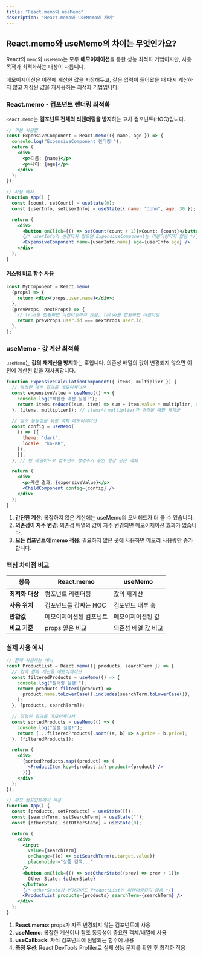 ```yaml
---
title: "React.memo와 useMemo"
description: "React.memo와 useMemo의 차이"
---
```


## React.memo와 useMemo의 차이는 무엇인가요?

React의 `memo`와 `useMemo`는 모두 **메모이제이션**을 통한 성능 최적화 기법이지만, 사용 목적과 최적화하는 대상이 다릅니다.

<Callout type="info" title="메모이제이션이란?">

메모이제이션은 이전에 계산한 값을 저장해두고, 같은 입력이 들어왔을 때 다시 계산하지 않고 저장된 값을 재사용하는 최적화 기법입니다.

</Callout>

### React.memo - 컴포넌트 렌더링 최적화

`React.memo`는 **컴포넌트 전체의 리렌더링을 방지**하는 고차 컴포넌트(HOC)입니다.

```jsx
// 기본 사용법
const ExpensiveComponent = React.memo(({ name, age }) => {
  console.log("ExpensiveComponent 렌더링!");
  return (
    <div>
      <p>이름: {name}</p>
      <p>나이: {age}</p>
    </div>
  );
});

// 사용 예시
function App() {
  const [count, setCount] = useState(0);
  const [userInfo, setUserInfo] = useState({ name: "John", age: 30 });

  return (
    <div>
      <button onClick={() => setCount(count + 1)}>Count: {count}</button>
      {/* userInfo가 변경되지 않으면 ExpensiveComponent는 리렌더링되지 않음 */}
      <ExpensiveComponent name={userInfo.name} age={userInfo.age} />
    </div>
  );
}
```

#### 커스텀 비교 함수 사용

```jsx
const MyComponent = React.memo(
  (props) => {
    return <div>{props.user.name}</div>;
  },
  (prevProps, nextProps) => {
    // true를 반환하면 리렌더링하지 않음, false를 반환하면 리렌더링
    return prevProps.user.id === nextProps.user.id;
  },
);
```

### useMemo - 값 계산 최적화

`useMemo`는 **값의 재계산을 방지**하는 훅입니다. 의존성 배열의 값이 변경되지 않으면 이전에 계산된 값을 재사용합니다.

```jsx
function ExpensiveCalculationComponent({ items, multiplier }) {
  // 복잡한 계산 결과를 메모이제이션
  const expensiveValue = useMemo(() => {
    console.log("복잡한 계산 실행!");
    return items.reduce((sum, item) => sum + item.value * multiplier, 0);
  }, [items, multiplier]); // items나 multiplier가 변경될 때만 재계산

  // 참조 동등성을 위한 객체 메모이제이션
  const config = useMemo(
    () => ({
      theme: "dark",
      locale: "ko-KR",
    }),
    [],
  ); // 빈 배열이므로 컴포넌트 생명주기 동안 항상 같은 객체

  return (
    <div>
      <p>계산 결과: {expensiveValue}</p>
      <ChildComponent config={config} />
    </div>
  );
}
```

<Callout type="error" title="언제 사용하지 말아야 할까?">

1. **간단한 계산**: 복잡하지 않은 계산에는 useMemo의 오버헤드가 더 클 수 있습니다.
2. **의존성이 자주 변경**: 의존성 배열의 값이 자주 변경되면 메모이제이션 효과가 없습니다.
3. **모든 컴포넌트에 memo 적용**: 필요하지 않은 곳에 사용하면 메모리 사용량만 증가합니다.

</Callout>

### 핵심 차이점 비교

| 항목            | React.memo              | useMemo             |
| --------------- | ----------------------- | ------------------- |
| **최적화 대상** | 컴포넌트 리렌더링       | 값의 재계산         |
| **사용 위치**   | 컴포넌트를 감싸는 HOC   | 컴포넌트 내부 훅    |
| **반환값**      | 메모이제이션된 컴포넌트 | 메모이제이션된 값   |
| **비교 기준**   | props 얕은 비교         | 의존성 배열 값 비교 |

### 실제 사용 예시

```jsx
// 함께 사용하는 예시
const ProductList = React.memo(({ products, searchTerm }) => {
  // 검색 결과 계산을 메모이제이션
  const filteredProducts = useMemo(() => {
    console.log("필터링 실행!");
    return products.filter((product) =>
      product.name.toLowerCase().includes(searchTerm.toLowerCase()),
    );
  }, [products, searchTerm]);

  // 정렬된 결과를 메모이제이션
  const sortedProducts = useMemo(() => {
    console.log("정렬 실행!");
    return [...filteredProducts].sort((a, b) => a.price - b.price);
  }, [filteredProducts]);

  return (
    <div>
      {sortedProducts.map((product) => (
        <ProductItem key={product.id} product={product} />
      ))}
    </div>
  );
});

// 부모 컴포넌트에서 사용
function App() {
  const [products, setProducts] = useState([]);
  const [searchTerm, setSearchTerm] = useState("");
  const [otherState, setOtherState] = useState(0);

  return (
    <div>
      <input
        value={searchTerm}
        onChange={(e) => setSearchTerm(e.target.value)}
        placeholder="상품 검색..."
      />
      <button onClick={() => setOtherState((prev) => prev + 1)}>
        Other State: {otherState}
      </button>
      {/* otherState가 변경되어도 ProductList는 리렌더링되지 않음 */}
      <ProductList products={products} searchTerm={searchTerm} />
    </div>
  );
}
```

<Callout type="info" title="성능 최적화 팁">

1. **React.memo**: props가 자주 변경되지 않는 컴포넌트에 사용
2. **useMemo**: 복잡한 계산이나 참조 동등성이 중요한 객체/배열에 사용
3. **useCallback**: 자식 컴포넌트에 전달되는 함수에 사용
4. **측정 우선**: React DevTools Profiler로 실제 성능 문제를 확인 후 최적화 적용

</Callout>
